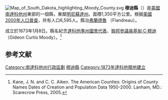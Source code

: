 {{noteTA
|T=zh-hans:穆迪县 (南达科他州);zh-hk:穆迪縣 (南達科他州);zh-tw:穆迪郡 (南達科他州);
}}
[[File:Map_of_South_Dakota_highlighting_Moody_County.svg|right]]
'''穆迪縣'''（{{lang-en|Moody County}}）是[[美國|美國]][[南達科他州|南達科他州]]東部的一個縣，東鄰[[明尼蘇達州|明尼蘇達州]]。面積1,350平方公里。根据[[美國2000年人口普查|美國2000年人口普查]]，共有人口6,595人。縣治[[弗蘭德魯|弗蘭德魯]] （Flandreau）。

成立於1873年1月8日。縣名紀念[[達科他準州|達科他準州]][[國會代表|國會代表]]、[[美國參議院|聯邦參議員]][[基甸·C·穆迪|基甸·C·穆迪]] （Gideon Curtis Moody）。<ref>Kane, J. N. and C. C. Aiken. The American Counties: Origins of County Names Dates of Creation and Population Data 1950-2000. Lanham, MD.: Scarecrow Press, 2005.</ref>

==参考文献==
{{Reflist}}

{{穆迪縣 (南達科他州)}}
{{Authority control}}

{{DEFAULTSORT:Moody County}}
[[Category:南達科他州行政區劃|Category:南達科他州行政區劃]]
[[Category:穆迪縣|穆迪縣]]
[[Category:1873年達科他領地建立|Category:1873年達科他領地建立]]

{{SouthDakota-geo-stub}}